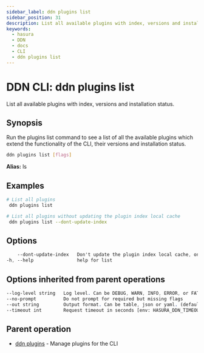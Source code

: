 ```yaml
---
sidebar_label: ddn plugins list
sidebar_position: 31
description: List all available plugins with index, versions and installation status using the DDN CLI
keywords:
  - hasura
  - DDN
  - docs
  - CLI
  - ddn plugins list
---
```


# DDN CLI: ddn plugins list

List all available plugins with index, versions and installation status.

## Synopsis

Run the plugins list command to see a list of all the available plugins which extend the functionality of the CLI, their versions and installation status.

```bash
ddn plugins list [flags]
```

**Alias:** ls

## Examples

```bash
# List all plugins
 ddn plugins list

# List all plugins without updating the plugin index local cache
 ddn plugins list --dont-update-index
```

## Options

```sass
    --dont-update-index   Don't update the plugin index local cache, only show the list
-h, --help                help for list
```

## Options inherited from parent operations

```sass
--log-level string   Log level. Can be DEBUG, WARN, INFO, ERROR, or FATAL. (default "INFO")
--no-prompt          Do not prompt for required but missing flags
--out string         Output format. Can be table, json or yaml. (default "table")
--timeout int        Request timeout in seconds [env: HASURA_DDN_TIMEOUT] (default 100)
```

## Parent operation

- [ddn plugins](/cli/commands/ddn_plugins) - Manage plugins for the CLI

